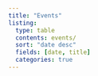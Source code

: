 ```yaml
---
title: "Events"
listing:
  type: table
  contents: events/
  sort: "date desc"
  fields: [date, title]
  categories: true
---
```


